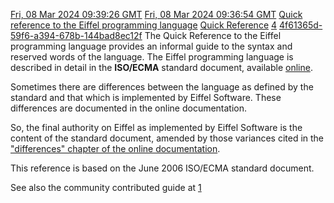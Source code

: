 [[Property:modification_date|Fri, 08 Mar 2024 09:39:26 GMT]]
[[Property:publication_date|Fri, 08 Mar 2024 09:36:54 GMT]]
[[Property:title|Quick reference to the Eiffel programming language]]
[[Property:link_title|Quick Reference]]
[[Property:weight|4]]
[[Property:uuid|4f61365d-59f6-a394-678b-144bad8ec12f]]
The Quick Reference to the Eiffel programming language provides an informal guide to the syntax and reserved words of the language. The Eiffel programming language is described in detail in the '''ISO/ECMA''' standard document, available [https://ecma-international.org/publications-and-standards/standards/ecma-367/ online].  

Sometimes there are differences between the language as defined by the standard and that which is implemented by Eiffel Software. These differences are documented in the online documentation.

So, the final authority on Eiffel as implemented by Eiffel Software is the content of the standard document, amended by those variances cited in the [[Differences between standard ECMA-367 and Eiffel Software implementation|"differences" chapter of the online documentation]]. 

This reference is based on the June 2006 ISO/ECMA standard document.

See also the community contributed guide at [https://eiffel-guide.com/]





